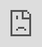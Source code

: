 ```yaml
---
title: "Shiny"
subtitle: "Se Statistic"  
author: 
  - "Flo"
  - "Rudi"
  - "Manuel"
date: '`r Sys.Date()`'
output:
  xaringan::moon_reader:
    lib_dir: libs
    css: xaringan-themer.css
    nature:
      highlightStyle: github
      highlightLines: true
      countIncrementalSlides: false
      beforeInit: "https://platform.twitter.com/widgets.js"
---
```


```r
options(htmltools.dir.version = FALSE)
```

```r
xaringanthemer::style_duo(
  primary_color = "#025E73",
  secondary_color =  "#F2A341"
)
```
class: inverse, center

#Agenda

--

1.Was ist Shiny

--

2.Frontend/Backend

--

3.Layout  

--

4.Shiny Input/Output  

--

5.Shiny Reactivity

--

6.Abschluss

---
class: inverse, center, middle
#1. Was ist Shiny
---
###Was ist Shiny



<blockquote class="twitter-tweet tw-align-center" data-lang="de"><p lang="en" dir="ltr">You&#39;re doing it right if you get frustrated: if you&#39;re not frustrated, you&#39;re (probably) not stretching yourself mentally</p>&mdash; Hadley Wickham (@hadleywickham) <a href="https://twitter.com/hadleywickham/status/565516733516349441?ref_src=twsrc%5Etfw">11. Februar 2015</a></blockquote>
---
class: inverse, center, middle
#2. Frontend/Backend
---
###Frontend/Backend

---
<iframe 
  src="https://shiny.rstudio.com/gallery/mri-images.html" 
  style="position:absolute; top:0; left:0; bottom:0; right:0; width:100%; height:100vh; border:none; margin:0; padding:0; overflow:hidden; z-index:999999;"> 
</iframe>
---
class: inverse, center, middle
#3. Layout  
---
### Common Layout Options


.left-column[
```r
knitr::include_graphics("https://bookdown.org/weicheng/shinyTutorial/images/layout.png")
```
]

.right-column[
```r
library(shiny)

ui <- fluidPage( 
  sidebarLayout(
    sidebarPanel("side panel"),
    mainPanel("main panel")
  )
)

server <- function(input, output) { }

shinyApp(ui = ui, server = server)
```

```r
splitLayout("Object 1", "Object 2")
```

```r
verticalLayout("Object 1", "Object 2", "Object 3")
```
]
---
### HTML Tags

110 HTML tags can be used with builder functions in RShiny

```undefined
Link:           <a href="url">link text</a>  a("link text", href="url")
Image:          <img src="image.jpg">        img(src="image.png")
Linebreak:      <br>                         br()
Horizontal Line:<hr>                         hr()
Bold:           <strong>bold text</strong>   strong("bold text")
Italic:         <em>italic text</em>         em("italic text")
Lvl. 1 Header:  <h1>header</h1>              h1("header")
Lvl. 2 Header:  <h2>header</h2>              h2("header")
```



```undefined
tags$h1("header") <=> h1("header")
tags$iframe(...)
```

Using the `HTML()` function markes the argument as HTML and formats it accordingly.

CSS and JavaScript files can be linked.
---
### Layout Exercise
  1. Create navbarPage layout with the title `Exercise 2`.
  2. Create tabs called `Plot`, `Leaflet` and `Markdown`:
  3. Create a sidebar layout in the `Plot` tab:
  4. Insert the string `"This is the main panel"` in the main panel.
  5. Insert a picture of the SARS-CoV-2 virus into the side bar panel.
    - Use a builder function with the link provided in the `CoronaVirusImageLink` variable.
    - Set the image width to `100%`
    
    **Bonus**: If you have time, use the `HTML()` function replace the text in the main panel with the picture.

    ![SARS-CoV-2](https://upload.wikimedia.org/wikipedia/commons/8/82/SARS-CoV-2_without_background.png "SARS-CoV-2")
---
class: inverse, center, middle
#4. Shiny Input
---
class: center, middle
##Shiny Widgets Gallery

https://shiny.rstudio.com/gallery/widget-gallery.html
---
class: inverse, center, middle
#5. Shiny Output
---
### Shiny Output
Rendering functions are used in application’s server side code, assigning them to outputs that appear in your user interface.

UI Output functions display different kinds of output from the application.

Examples:

- Plot: &nbsp; &nbsp; &nbsp; &nbsp; &nbsp; &nbsp; &nbsp; &nbsp; Server: `renderPlot()` &nbsp; &nbsp; &nbsp; &nbsp; UI: `plotOutput()`

- Table: &nbsp; &nbsp; &nbsp; &nbsp; &nbsp; &nbsp;&nbsp; Server: `renderTable()` &nbsp; &nbsp; &nbsp; UI: `tableOutput()`

- Leaflet: &nbsp; &nbsp; &nbsp; &nbsp; &nbsp;&nbsp; Server: `renderLeaflet` &nbsp; &nbsp; &nbsp; UI: `leafletOutput()`

---
### Basic Shiny App Exercise

+ Use 3 different input functions in the sidebar:
  1. Input for selection of the countries provided
  2. Checkbox input choosing between `"Apple"` and `"Google"` data
  3. Text input for the Title
+ Add the text processing with `renderText()` to the server function
+ Display all 3 elements stored in the output object by the server in the main panel
  1. Format the text as a header
  2. Display the table
  3. Display the plot
---

class: inverse, center, middle
#6. Shiny Reactive
---
class: inverse, center, middle
#Reactivity is where the SHINY Magic happens
---

###Reactivity makes Shiny responisive to User Input. 
-Server Function is "listening" for **Reactive Sources**

-Server sends Information to **Reactive Endpoint**  

https://shiny.rstudio.com/gallery/widget-gallery.html 

```r
knitr::include_graphics("img/reactivity1.png")
```
---
###Reactive sources
Reactive Input/ Reactive Values  
-actionButton()  
-selectInput()  
-textInput()  
-...  

```r
#UI
library(shiny)
ui <- fluidPage(
  numericInput(inputId ="num", label = h3("Numeric input"), value = 1), #<<
  hr(),
  fluidRow(column(3, verbatimTextOutput(outputId ="value")))
)

```

---
###reactive Endpoints
-plotOutput()  
-textOutput()  
-tableOutput()  
-...

```r
server <- function(input, output) {
  output$nthValue <- renderText({ as.character(input$n) }) #<<
}
```

---
###Reactive Enviroment
Reactive input can only be processed in an "reactive Enviroment"

**Input is not in an reactive Enviroment**
```r
server <- function(input, output) {
  # Not an reactive Enviroment
  # Will couse an ERROR
  input      <- input$n #<<
  output$nthValue <- input
}
```

--
**Input is in an reactive Enviroment**
```r
server <- function(input, output) {
  output$nthValue <- renderText({ as.character(input$n) }) #<<
}
```

---
###reactive expressions

**reactive()**  
-works like a normal function  
-reacts to any input change within the function  

```r
#reactive()
value <- reactive({
  input$num1 + input$num2
})
```

--

**eventReactive()**  
-works like a normal function  
-reacts to only one input change  

```r
#eventReactive()
value <- eventReactive(input$num1, {
  input$num1 + input$num2
  })
```

---
###reactive expressions  
-takes a `input` value and Returns a  new value  
-Can react to different Sources  
-Is smart, only recalculates after input source has changed  
-**call reactive expressions only in an reactive enviroment**  

```r
#reactive()
value <- reactive({
  input$num1 + input$num2
})

value2 <- reactive({
  value() + input$num3
})
```
---
###observers

**observe()**  
-doesen't return values  
-is used for side effects  
-only recalculates after input source has changed  

```r
observe({
  value <- input$num1 + input$num2
  output$nthValue <- renderText({ as.character(value) })
})
```

--
**observeEvent()**  
-Works like observe() is used for side effects  
-reacts to only one input  

```r
observeEvent(input$num1, {
  value <- input$num1 + input$num2
  output$nthValue <- renderText({ as.character(value) })
})
```
---
###Code Example in RStudio

---
###Task4 Reactivity
**Fill in the missing R Shiny Code**
1. finish the missing reactive functions
  
2. fill in the reactive Sources  
  
3.fill in the missing reactive Endpoints

---
class: inverse, center, middle
#7. Abschluss
---


